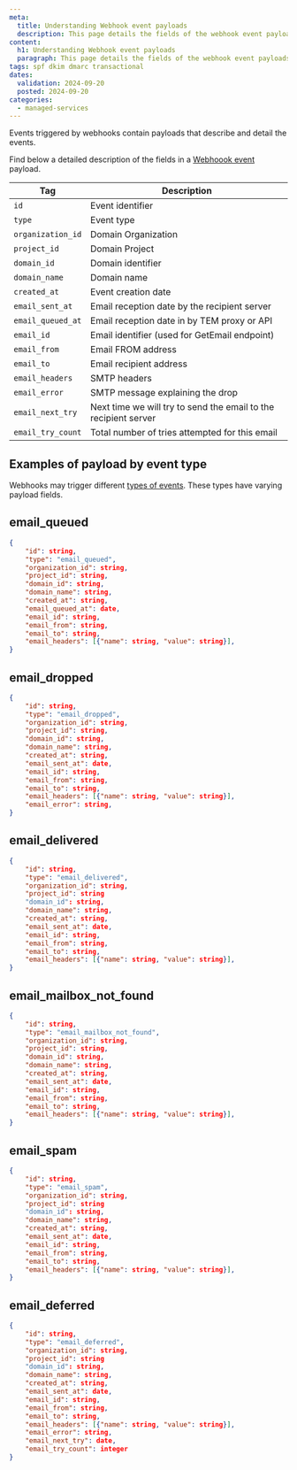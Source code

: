 ```yaml
---
meta:
  title: Understanding Webhook event payloads
  description: This page details the fields of the webhook event payloads for Scaleway Transactional Email
content:
  h1: Understanding Webhook event payloads
  paragraph: This page details the fields of the webhook event payloads for Scaleway Transactional Email
tags: spf dkim dmarc transactional
dates:
  validation: 2024-09-20
  posted: 2024-09-20
categories:
  - managed-services
---
```


Events triggered by webhooks contain payloads that describe and detail the events.

Find below a detailed description of the fields in a [Webhoook event](/managed-services/transactional-email/how-to/create-webhooks/) payload.


| Tag     | Description    |
|---------|-------------------------------------|
| `id`     | Event identifier                                                                          |
| `type`     | Event type                                      |
| `organization_id`    | Domain Organization                            |
| `project_id` | Domain Project                                                       |
| `domain_id`  | Domain identifier                                                       |
| `domain_name`   | Domain name  |
| `created_at`    | Event creation date                            |
| `email_sent_at`    | 	Email reception date by the recipient server                          |
| `email_queued_at` | Email reception date in by TEM proxy or API                                                          |
| `email_id`  | Email identifier (used for GetEmail endpoint)                                                      |
| `email_from`   | Email FROM address |
| `email_to`  | Email recipient address                                                          |
| `email_headers`   | SMTP headers  |
| `email_error`   | SMTP message explaining the drop  |
| `email_next_try`   | Next time we will try to send the email to the recipient server  |
| `email_try_count`   | Total number of tries attempted for this email  |


## Examples of payload by event type

Webhooks may trigger different [types of events](/managed-services/transactional-email/concepts/#webhook-event-type). These types have varying payload fields.

## email_queued
```json
{
	"id": string,
	"type": "email_queued",
 	"organization_id": string,
	"project_id": string,
    "domain_id": string,
	"domain_name": string,
    "created_at": string,
	"email_queued_at": date,
    "email_id": string,
    "email_from": string,
	"email_to": string,
	"email_headers": [{"name": string, "value": string}],
}
```
## email_dropped
```json
{
	"id": string,
	"type": "email_dropped",
	"organization_id": string,
	"project_id": string,
    "domain_id": string,
	"domain_name": string,
    "created_at": string,
	"email_sent_at": date,
    "email_id": string,
    "email_from": string,
	"email_to": string,
	"email_headers": [{"name": string, "value": string}],
	"email_error": string,
}
```
## email_delivered
```json
{
	"id": string,
	"type": "email_delivered",
 	"organization_id": string,
	"project_id": string
    "domain_id": string,
	"domain_name": string,
    "created_at": string,
	"email_sent_at": date,
    "email_id": string,
    "email_from": string,
	"email_to": string,
	"email_headers": [{"name": string, "value": string}],
}
```
## email_mailbox_not_found
```json
{
	"id": string,
	"type": "email_mailbox_not_found",
 	"organization_id": string,
	"project_id": string,
    "domain_id": string,
	"domain_name": string,
    "created_at": string,
	"email_sent_at": date,
    "email_id": string,
    "email_from": string,
	"email_to": string,
	"email_headers": [{"name": string, "value": string}],
}
```
## email_spam
```json
{
	"id": string,
	"type": "email_spam",
 	"organization_id": string,
	"project_id": string
    "domain_id": string,
	"domain_name": string,
    "created_at": string,
	"email_sent_at": date,
    "email_id": string,
    "email_from": string,
	"email_to": string,
	"email_headers": [{"name": string, "value": string}],
}
```
## email_deferred
```json
{
	"id": string,
	"type": "email_deferred",
 	"organization_id": string,
	"project_id": string
    "domain_id": string,
	"domain_name": string,
    "created_at": string,
	"email_sent_at": date,
    "email_id": string,
    "email_from": string,
	"email_to": string,
	"email_headers": [{"name": string, "value": string}],
	"email_error": string,
	"email_next_try": date,
	"email_try_count": integer
}
```

